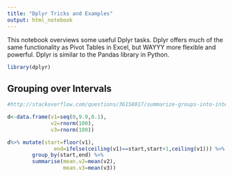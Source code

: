 ```yaml
---
title: "Dplyr Tricks and Examples"
output: html_notebook
---
```


This notebook overviews some useful Dplyr tasks.
Dplyr offers much of the same functionality as Pivot Tables in Excel, but WAYYY more flexible and powerful. Dplyr is similar to the Pandas library in Python.

```r
library(dplyr)
```

## Grouping over Intervals

```r

#http://stackoverflow.com/questions/36158017/summarize-groups-into-intervals-using-dplyr

d<-data.frame(v1=seq(0,9.9,0.1),
              v2=rnorm(100),
              v3=rnorm(100))          

d%>% mutate(start=floor(v1),
               end=ifelse(ceiling(v1)==start,start+1,ceiling(v1))) %>%
        group_by(start,end) %>%
        summarise(mean.v2=mean(v2),
                  mean.v3=mean(v3))

```

